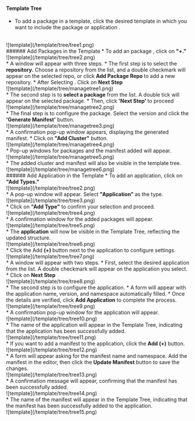 #### Template Tree 
* To add a package in a template, click the desired template in which you want to include the package  or application .
<br  />
![template](/template/tree/tree1.png) <br />
###### Add Packages in the Template 
* To add an package , click on <b>"+."</b>
 <br />
![template](/template/tree/tree2.png) <br />
* A window will appear with three steps.
*  The first step is to select the <b>repository.</b> Choose a repository from the list, and a double checkmark will appear on the selected repo, or click <b>Add Package Repo </b>to add a new repository.
* After Selecting . Click on <b> Next Step </b>
<br />
 ![template](/template/tree/managetree1.png) <br />
 * The second step is to <b>select a package</b> from the list. A double tick will appear on the selected package. 
 * Then, click <b>'Next Step' </b>to proceed
 <br />
 ![template](/template/tree/managetree2.png) <br />
* The final step is to configure the package. Select the version and click the<b> 'Generate Manifest'</b> button.
 <br />
 ![template](/template/tree/managetree3.png) <br />
* A confirmation pop-up window appears, displaying the generated manifest.
* Click on <b>"Add Cluster"</b> button.
 <br />
 ![template](/template/tree/managetree4.png) <br />
* Pop-up windows for packages and the manifest added will appear.
 <br />
 ![template](/template/tree/managetree5.png) <br />
* The added cluster and manifest will also be visible in the template tree.
 <br />
 ![template](/template/tree/managetree6.png) <br />
###### Add Application in the Template 
* To add an application, click on <b>"Add Types."</b>
 <br />
![template](/template/tree/tree2.png) <br />
* A pop-up window will appear. Select <b>"Application" </b>as the type.
 <br />
![template](/template/tree/tree3.png)<br />
* Click on <b>"Add Type"</b> to confirm your selection and proceed.
<br />
![template](/template/tree/tree4.png)
<br />
* A confirmation window for the added packages will appear.
<br />
![template](/template/tree/tree5.png)
<br />
* The <b>application</b> will now be visible in the Template Tree, reflecting the updated structure.
<br />
![template](/template/tree/tree6.png) 
<br />
* Click the Add <b>(+) </b>button next to the application to configure settings.
<br />
![template](/template/tree/tree7.png)
<br />
* A window will appear with two steps.
* First, select the desired application from the list. A double checkmark will appear on the application you select.
* Click on <b> Next Step</b>
<br />
![template](/template/tree/tree8.png)
<br />
* The second step is to configure the application.
* A form will appear with the application name, version, and namespace automatically filled.
* Once the details are verified, click <b>Add Application</b> to complete the process.
<br />
![template](/template/tree/tree9.png)
<br />
* A confirmation pop-up window for the application will appear.
<br />
![template](/template/tree/tree10.png)
<br />
* The name of the application will appear in the Template Tree, indicating that the application has been successfully added.
<br />
![template](/template/tree/tree11.png)
<br />
* If you want to add a manifest to the application, click the <b>Add (+)</b> button.
<br />
![template](/template/tree/tree12.png)
<br />
* A form will appear asking for the manifest name and namespace. Add the manifest in the editor, then click the <b>Update Manifest</b> button to save the changes.
<br />
![template](/template/tree/tree13.png)
<br />
* A confirmation message will appear, confirming that the manifest has been successfully added.
<br />
![template](/template/tree/tree14.png)
<br />
* The name of the manifest will appear in the Template Tree, indicating that the manifest has been successfully added to the application.
<br />
![template](/template/tree/tree15.png)
